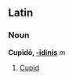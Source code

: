 ==Latin==
===Noun===
'''Cupīdō, [[Wiktionary Appendix:Latin third declension|-īdinis]]''' ''m''

#[[Cupid]]